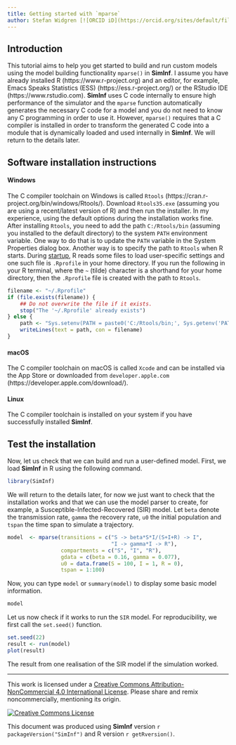 ```yaml
---
title: Getting started with `mparse`
author: Stefan Widgren [![ORCID iD](https://orcid.org/sites/default/files/images/orcid_16x16.gif)](https://orcid.org/0000-0001-5745-2284)
---
```


## Introduction

This tutorial aims to help you get started to build and run custom
models using the model building functionality `mparse()` in
**SimInf**.  I assume you have already installed R
(https://www.r-project.org) and an editor, for example, Emacs Speaks
Statistics (ESS) (https://ess.r-project.org/) or the RStudio IDE
(https://www.rstudio.com).  **SimInf** uses C code internally to
ensure high performance of the simulator and the `mparse` function
automatically generates the necessary C code for a model and you do
not need to know any C programming in order to use it.  However,
`mparse()` requires that a C compiler is installed in order to
transform the generated C code into a module that is dynamically
loaded and used internally in **SimInf**.  We will return to the
details later.

## Software installation instructions

#### Windows

The C compiler toolchain on Windows is called `Rtools`
(https://cran.r-project.org/bin/windows/Rtools/). Download
`Rtools35.exe` (assuming you are using a recent/latest version of R)
and then run the installer. In my experience, using the default
options during the installation works fine.  After installing
`Rtools`, you need to add the path `C:/Rtools/bin` (assuming you
installed to the default directory) to the system `PATH` environment
variable. One way to do that is to update the `PATH` variable in the
System Properties dialog box. Another way is to specify the path to
`Rtools` when R starts. During
[startup](https://stat.ethz.ch/R-manual/R-devel/library/base/html/Startup.html),
R reads some files to load user-specific settings and one such file is
`.Rprofile` in your home directory. If you run the following in your R
terminal, where the `~` (tilde) character is a shorthand for your home
directory, then the `.Rprofile` file is created with the path to
`Rtools`.

```r
filename <- "~/.Rprofile"
if (file.exists(filename)) {
    ## Do not overwrite the file if it exists.
    stop("The '~/.Rprofile' already exists")
} else {
    path <- "Sys.setenv(PATH = paste0('C:/Rtools/bin;', Sys.getenv('PATH')))"
    writeLines(text = path, con = filename)
}
```

#### macOS

The C compiler toolchain on macOS is called `Xcode` and can be
installed via the App Store or downloaded from `developer.apple.com`
(https://developer.apple.com/download/).

#### Linux

The C compiler toolchain is installed on your system if you have
successfully installed **SimInf**.

## Test the installation

Now, let us check that we can build and run a user-defined
model. First, we load **SimInf** in R using the following command.

```r
library(SimInf)
```

We will return to the details later, for now we just want to check
that the installation works and that we can use the model parser to
create, for example, a Susceptible-Infected-Recovered (SIR) model. Let
`beta` denote the transmission rate, `gamma` the recovery rate, `u0`
the initial population and `tspan` the time span to simulate a
trajectory.

```r
model  <- mparse(transitions = c("S -> beta*S*I/(S+I+R) -> I",
                                 "I -> gamma*I -> R"),
                 compartments = c("S", "I", "R"),
                 gdata = c(beta = 0.16, gamma = 0.077),
                 u0 = data.frame(S = 100, I = 1, R = 0),
                 tspan = 1:100)
```

Now, you can type `model` or `summary(model)` to display some basic
model information.

```r
model
```

Let us now check if it works to run the `SIR` model. For
reproducibility, we first call the `set.seed()` function.

```r
set.seed(22)
result <- run(model)
plot(result)
```

The result from one realisation of the SIR model if the simulation
worked.

---

This work is licensed under a <a rel="license"
href="http://creativecommons.org/licenses/by-nc/4.0/">Creative Commons
Attribution-NonCommercial 4.0 International License</a>. Please share
and remix noncommercially, mentioning its origin.

<a rel="license"
href="http://creativecommons.org/licenses/by-nc/4.0/"><img
alt="Creative Commons License" style="border-width:0"
src="https://i.creativecommons.org/l/by-nc/4.0/88x31.png" /></a><br />

This document was produced using **SimInf** version `r packageVersion("SimInf")`
and R version `r getRversion()`.
